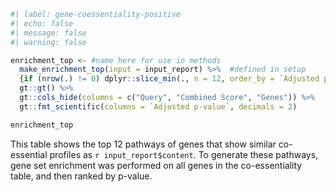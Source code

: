 ```r
#| label: gene-coessentiality-positive
#| echo: false
#| message: false
#| warning: false

enrichment_top <- #name here for use in methods
  make_enrichment_top(input = input_report) %>%  #defined in setup
  {if (nrow(.) != 0) dplyr::slice_min(., n = 12, order_by = `Adjusted p-value`) else .} %>%
  gt::gt() %>% 
  gt::cols_hide(columns = c("Query", "Combined Score", "Genes")) %>% 
  gt::fmt_scientific(columns = `Adjusted p-value`, decimals = 2)

enrichment_top
```
  
This table shows the top 12 pathways of genes that show similar co-essential profiles as `r input_report$content`. To generate these pathways, gene set enrichment was performed on all genes in the co-essentiality table, and then ranked by p-value.  
